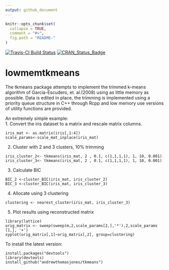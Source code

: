 ```yaml
---
output: github_document
---
```


<!-- README.md is generated from README.Rmd. Please edit that file -->

```r
knitr::opts_chunk$set(
  collapse = TRUE,
  comment = "#>",
  fig.path = "README-"
)
```
[![Travis-CI Build Status](https://travis-ci.org/andrewthomasjones/lowmemtkmeans.svg?branch=master)](https://travis-ci.org/andrewthomasjones/lowmemtkmeans)
[![CRAN_Status_Badge](http://www.r-pkg.org/badges/version/lowmemtkmeans)](https://cran.r-project.org/package=lowmemtkmeans)

# lowmemtkmeans

The tkmeans package attempts to implement the trimmed k-means algorithm of Garcia-Escudero, et. al.(2008) using as little memory as possible. Data is edited in place, the trimming is implemented using a priority queue structure in C++ through Rcpp and low memory use versions of utility functions are provided.

An extremely simple example:  
1. Convert the iris dataset to a matrix  and rescale matrix columns.
```
iris_mat <- as.matrix(iris[,1:4])
scale_params<-scale_mat_inplace(iris_mat)
```
2. Cluster with 2 and 3 clusters, 10% trimming  
```
iris_cluster_2<- tkmeans(iris_mat, 2 , 0.1, c(1,1,1,1), 1, 10, 0.001)  
iris_cluster_3<- tkmeans(iris_mat, 2 , 0.1, c(1,1,1,1), 1, 10, 0.001)
```
3. Calculate BIC  
```
BIC_2 <-cluster_BIC(iris_mat, iris_cluster_2)  
BIC_3 <-cluster_BIC(iris_mat, iris_cluster_3)
```
4. Allocate using 3 clustering  
```
clustering <- nearest_cluster(iris_mat, iris_cluster_3)
```
5. Plot results using reconstructed matrix 
```
library(lattice) 
orig_matrix <- sweep(sweep(m,2,scale_params[2,],'*'),2,scale_params [1,], '+')  
xyplot(orig_matrix[,1]~orig_matrix[,2], group=clustering) 
```


To install the latest version:
```
install.packages("devtools")  
library(devtools)  
install_github("andrewthomasjones/tkmeans")  
```  


